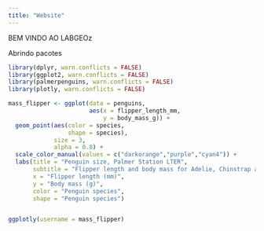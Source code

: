 ```yaml
---
title: "Website"
---
```


BEM VINDO AO LABGEOz



Abrindo pacotes
```r

library(dplyr, warn.conflicts = FALSE)
library(ggplot2, warn.conflicts = FALSE)
library(palmerpenguins, warn.conflicts = FALSE)
library(plotly, warn.conflicts = FALSE)

```

  
```r
mass_flipper <- ggplot(data = penguins, 
                       aes(x = flipper_length_mm,
                           y = body_mass_g)) +
  geom_point(aes(color = species, 
                 shape = species),
             size = 3,
             alpha = 0.8) +
  scale_color_manual(values = c("darkorange","purple","cyan4")) +
  labs(title = "Penguin size, Palmer Station LTER",
       subtitle = "Flipper length and body mass for Adelie, Chinstrap and Gentoo Penguins",
       x = "Flipper length (mm)",
       y = "Body mass (g)",
       color = "Penguin species",
       shape = "Penguin species")


ggplotly(username = mass_flipper)
```

